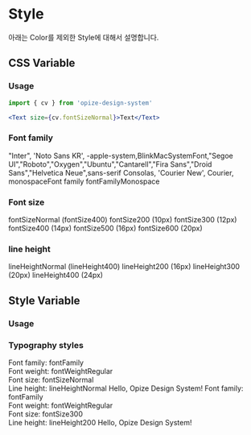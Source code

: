 

<Meta title="Opize Design System/style" />



# Style
아래는 Color를 제외한 Style에 대해서 설명합니다.

<OpizeWrapper>

## CSS Variable

### Usage
```jsx
import { cv } from 'opize-design-system'

<Text size={cv.fontSizeNormal}>Text</Text>
```


### Font family
<Box>
    <BoxItem label={'fontFamily'}><Text font={'base'}>"Inter", 'Noto Sans KR', -apple-system,BlinkMacSystemFont,"Segoe UI","Roboto","Oxygen","Ubuntu","Cantarell","Fira Sans","Droid Sans","Helvetica Neue",sans-serif</Text></BoxItem>
    <BoxItem label={'fontFamilyMonospace'}><Text font={'monospace'}>Consolas, 'Courier New', Courier, monospaceFont family fontFamilyMonospace</Text></BoxItem>
</Box>


### Font size
<Box>
    <BoxItem label={'fontSizeNoraml'}><Text size={'14px'}>fontSizeNormal (fontSize400)</Text></BoxItem>
    <BoxItem label={'fontSize200'}><Text size={'10px'}>fontSize200 (10px)</Text></BoxItem>
    <BoxItem label={'fontSize300'}><Text size={'12px'}>fontSize300 (12px)</Text></BoxItem>
    <BoxItem label={'fontSize400'}><Text size={'14px'}>fontSize400 (14px)</Text></BoxItem>
    <BoxItem label={'fontSize500'}><Text size={'16px'}>fontSize500 (16px)</Text></BoxItem>
    <BoxItem label={'fontSize600'}><Text size={'20px'}>fontSize600 (20px)</Text></BoxItem>
</Box>


### line height
<Box>
    <BoxItem label={'lineHeightNormal'}><GrayBox /><Text lineHeight={'24px'}>lineHeightNormal (lineHeight400)</Text><GrayBox /></BoxItem>
    <BoxItem label={'lineHeight200'}><GrayBox /><Text lineHeight={'16px'}>lineHeight200 (16px)</Text><GrayBox /></BoxItem>
    <BoxItem label={'lineHeight300'}><GrayBox /><Text lineHeight={'20px'}>lineHeight300 (20px)</Text><GrayBox /></BoxItem>
    <BoxItem label={'lineHeight400'}><GrayBox /><Text lineHeight={'24px'}>lineHeight400 (24px)</Text><GrayBox /></BoxItem>
</Box>


## Style Variable

### Usage


### Typography styles
<Box>
    <BoxItem label={'sv.text.body1'}>
        <Flex style={{gap: '32px', alignItems: 'center'}}>
            <Text>Font family: fontFamily<br />Font weight: fontWeightRegular<br />Font size: fontSizeNormal<br />Line height: lineHeightNormal</Text>
            <TypographyStyleExample css={sv.text.body1}>Hello, Opize Design System!</TypographyStyleExample>
        </Flex>
    </BoxItem>
    <BoxItem label={'sv.text.caption1'}>
        <Flex style={{gap: '32px', alignItems: 'center'}}>
            <Text>Font family: fontFamily<br />Font weight: fontWeightRegular<br />Font size: fontSize300<br />Line height: lineHeight200</Text>
            <TypographyStyleExample css={sv.text.caption1}>Hello, Opize Design System!</TypographyStyleExample>
        </Flex>
    </BoxItem>
</Box>

</OpizeWrapper>